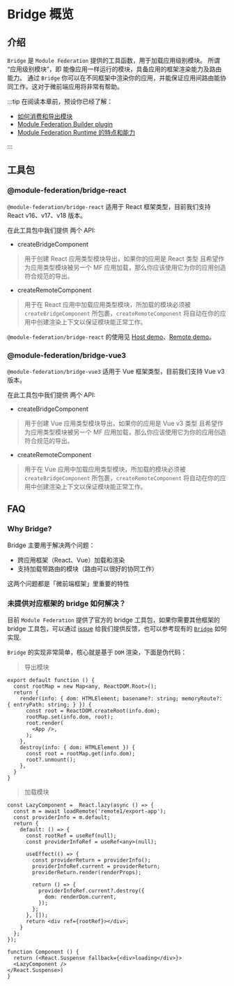 # Bridge 概览

## 介绍

`Bridge` 是 `Module Federation` 提供的工具函数，用于加载应用级别模块。
所谓 “应用级别模块”，即 能像应用一样运行的模块，具备应用的框架渲染能力及路由能力。
通过 `Bridge` 你可以在不同框架中渲染你的应用，并能保证应用间路由能协同工作。这对于微前端应用将非常有帮助。

:::tip
在阅读本章前，预设你已经了解：

- [如何消费和导出模块](../../guide/start/quick-start.mdx)
- [Module Federation Builder plugin](../../guide/basic/rspack.mdx)
- [Module Federation Runtime 的特点和能力](../../guide/basic/runtime.mdx)

:::

## 工具包

### @module-federation/bridge-react

`@module-federation/bridge-react` 适用于 React 框架类型，目前我们支持 React v16、v17、v18 版本。

在此工具包中我们提供 两个 API:

- createBridgeComponent

> 用于创建 React 应用类型模块导出，如果你的应用是 React 类型 且希望作为应用类型模块被另一个 MF 应用加载，那么你应该使用它为你的应用创造符合规范的导出。


- createRemoteComponent

> 用于在 React 应用中加载应用类型模块，所加载的模块必须被 `createBridgeComponent` 所包裹，`createRemoteComponent` 将自动在你的应用中创建渲染上下文以保证模块能正常工作。

`@module-federation/bridge-react` 的使用见 [Host demo](https://github.com/module-federation/core/tree/main/apps/router-demo/router-host-2000)、[Remote demo](https://github.com/module-federation/core/tree/main/apps/router-demo/router-remote2-2002)。


### @module-federation/bridge-vue3

`@module-federation/bridge-vue3` 适用于 Vue 框架类型，目前我们支持 Vue v3 版本。

在此工具包中我们提供 两个 API:

- createBridgeComponent

> 用于创建 Vue 应用类型模块导出，如果你的应用是 Vue v3 类型 且希望作为应用类型模块被另一个 MF 应用加载，那么你应该使用它为你的应用创造符合规范的导出。

- createRemoteComponent

> 用于在 Vue 应用中加载应用类型模块，所加载的模块必须被 `createBridgeComponent` 所包裹，`createRemoteComponent` 将自动在你的应用中创建渲染上下文以保证模块能正常工作。

## FAQ

### Why Bridge?

Bridge 主要用于解决两个问题：

* 跨应用框架（React、Vue）加载和渲染
* 支持加载带路由的模块（路由可以很好的协同工作）

这两个问题都是「微前端框架」里重要的特性

### 未提供对应框架的 bridge 如何解决？

目前 `Module Federation` 提供了官方的 bridge 工具包，如果你需要其他框架的 bridge 工具包，可以通过 [issue](https://github.com/module-federation/core/issues) 给我们提供反馈，也可以参考现有的 [`Bridge`](https://github.com/module-federation/core/blob/34ba220bcee3d032e4083aae37f802d1ed20d61b/packages/bridge/bridge-react) 如何实现.

`Bridge` 的实现非常简单，核心就是基于 `DOM` 渲染，下面是伪代码：

> 导出模块

```tsx
export default function () {
  const rootMap = new Map<any, ReactDOM.Root>();
  return {
    render(info: { dom: HTMLElement; basename?: string; memoryRoute?: { entryPath: string; } }) {
      const root = ReactDOM.createRoot(info.dom);
      rootMap.set(info.dom, root);
      root.render(
        <App />,
      );
    },
    destroy(info: { dom: HTMLElement }) {
      const root = rootMap.get(info.dom);
      root?.unmount();
    },
  }
}
```

> 加载模块

```tsx
const LazyComponent =  React.lazy(async () => {
  const m = await loadRemote('remote1/export-app');
  const providerInfo = m.default;
  return {
    default: () => {
      const rootRef = useRef(null);
      const providerInfoRef = useRef<any>(null);

      useEffect(() => {
        const providerReturn = providerInfo();
        providerInfoRef.current = providerReturn;
        providerReturn.render(renderProps);

        return () => {
          providerInfoRef.current?.destroy({
            dom: renderDom.current,
          });
        };
      }, []);
      return <div ref={rootRef}></div>;
    }
  };
});

function Component () {
  return (<React.Suspense fallback={<div>loading</div>}>
  <LazyComponent />
</React.Suspense>)
}
```

